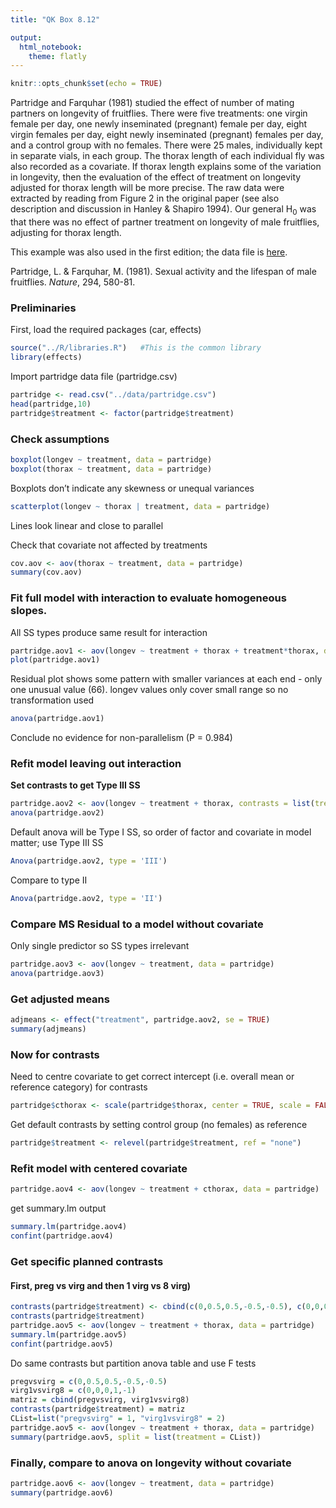 ```yaml
---
title: "QK Box 8.12"

output: 
  html_notebook:
    theme: flatly
---
```


```r
knitr::opts_chunk$set(echo = TRUE)
```

Partridge and Farquhar (1981) studied the effect of number of mating partners on longevity of fruitflies. There were five treatments: one virgin female per day, one newly inseminated (pregnant) female per day, eight virgin females per day, eight newly inseminated (pregnant) females per day, and a control group with no females. There were 25 males, individually kept in separate vials, in each group. The thorax length of each individual fly was also recorded as a covariate. If thorax length explains some of the variation in longevity, then the evaluation of the effect of treatment on longevity adjusted for thorax length will be more precise. The raw data were extracted by reading from Figure 2 in the original paper (see also description and discussion in Hanley & Shapiro 1994). Our general H~0~ was that there was no effect of partner treatment on longevity of male fruitflies, adjusting for thorax length.

This example was also used in the first edition; the data file is [here](data/partridge.csv).

Partridge, L. & Farquhar, M. (1981). Sexual activity and the lifespan of male fruitflies. *Nature*, 294, 580-81.

### Preliminaries

First, load the required packages (car, effects)

```r
source("../R/libraries.R")   #This is the common library
library(effects)
```

Import partridge data file (partridge.csv)

```r
partridge <- read.csv("../data/partridge.csv")
head(partridge,10)
partridge$treatment <- factor(partridge$treatment)
```

### Check assumptions

```r
boxplot(longev ~ treatment, data = partridge)
boxplot(thorax ~ treatment, data = partridge)
```

Boxplots don't indicate any skewness or unequal variances

```r
scatterplot(longev ~ thorax | treatment, data = partridge)
```

Lines look linear and close to parallel

Check that covariate not affected by treatments

```r
cov.aov <- aov(thorax ~ treatment, data = partridge)
summary(cov.aov)
```

### Fit full model with interaction to evaluate homogeneous slopes. 

All SS types produce same result for interaction

```r
partridge.aov1 <- aov(longev ~ treatment + thorax + treatment*thorax, data = partridge)
plot(partridge.aov1)
```

Residual plot shows some pattern with smaller variances at each end - only one unusual value (66). longev values only cover small range so no transformation used

```r
anova(partridge.aov1)
```

Conclude no evidence for non-parallelism (P = 0.984)

### Refit model leaving out interaction

**Set contrasts to get Type III SS**

```r
partridge.aov2 <- aov(longev ~ treatment + thorax, contrasts = list(treatment = contr.sum), data = partridge)
anova(partridge.aov2)
```

Default anova will be Type I SS, so order of factor and covariate in model matter; use Type III SS

```r
Anova(partridge.aov2, type = 'III')
```

Compare to type II

```r
Anova(partridge.aov2, type = 'II')
```

### Compare MS Residual to a model without covariate

Only single predictor so SS types irrelevant

```r
partridge.aov3 <- aov(longev ~ treatment, data = partridge)
anova(partridge.aov3)
```

### Get adjusted means

```r
adjmeans <- effect("treatment", partridge.aov2, se = TRUE)
summary(adjmeans)
```

### Now for contrasts

Need to centre covariate to get correct intercept (i.e. overall mean or reference category) for contrasts

```r
partridge$cthorax <- scale(partridge$thorax, center = TRUE, scale = FALSE)
```

Get default contrasts by setting control group (no females) as reference

```r
partridge$treatment <- relevel(partridge$treatment, ref = "none")
```

### Refit model with centered covariate

```r
partridge.aov4 <- aov(longev ~ treatment + cthorax, data = partridge)
```

get summary.lm output

```r
summary.lm(partridge.aov4)
confint(partridge.aov4)
```

### Get specific planned contrasts 

#### First, preg vs virg and then 1 virg vs 8 virg)

```r
contrasts(partridge$treatment) <- cbind(c(0,0.5,0.5,-0.5,-0.5), c(0,0,0,1,-1))
contrasts(partridge$treatment)
partridge.aov5 <- aov(longev ~ treatment + thorax, data = partridge)
summary.lm(partridge.aov5)
confint(partridge.aov5)
```

Do same contrasts but partition anova table and use F tests

```r
pregvsvirg = c(0,0.5,0.5,-0.5,-0.5)
virg1vsvirg8 = c(0,0,0,1,-1)
matriz = cbind(pregvsvirg, virg1vsvirg8)
contrasts(partridge$treatment) = matriz
CList=list("pregvsvirg" = 1, "virg1vsvirg8" = 2)
partridge.aov5 <- aov(longev ~ treatment + thorax, data = partridge)
summary(partridge.aov5, split = list(treatment = CList))
```

### Finally, compare to anova on longevity without covariate

```r
partridge.aov6 <- aov(longev ~ treatment, data = partridge)
summary(partridge.aov6)
```
